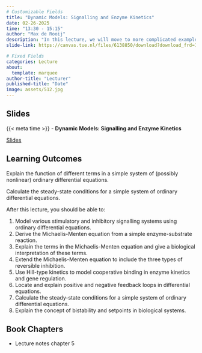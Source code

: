 ```yaml
---
# Customizable Fields
title: "Dynamic Models: Signalling and Enzyme Kinetics"
date: 02-26-2025
time: "13:30 - 15:15"
author: "Max de Rooij"
description: "In this lecture, we will move to more complicated examples of mass-action kinetics and use our knowledge of differential equations to describe signalling systems and feedback loops. We will also take a look at enzyme kinetics and the Michaelis-Menten equation, and extend this to be able to model reversible inhibition."
slide-link: https://canvas.tue.nl/files/6138850/download?download_frd=1

# Fixed Fields
categories: Lecture
about:
  template: marquee
author-title: "Lecturer"
published-title: "Date"
image: assets/512.jpg
---
```


## Slides
::: slide-deck
{{< meta time >}} - **Dynamic Models: Signalling and Enzyme Kinetics**

::: slides
[Slides]({{< meta slide-link >}})
:::
:::

## Learning Outcomes

::: {.callout-important title="Principal Learning Outcome 8"}
Explain the function of different terms in a simple system of (possibly nonlinear) ordinary differential equations.
:::
::: {.callout-important title="Principal Learning Outcome 9"}
Calculate the steady-state conditions for a simple system of ordinary differential equations.
:::


After this lecture, you should be able to:

1. Model various stimulatory and inhibitory signalling systems using ordinary differential equations.
2. Derive the Michaelis-Menten equation from a simple enzyme-substrate reaction.
3. Explain the terms in the Michaelis-Menten equation and give a biological interpretation of these terms.
4. Extend the Michaelis-Menten equation to include the three types of reversible inhibition.
5. Use Hill-type kinetics to model cooperative binding in enzyme kinetics and gene regulation.
6. Locate and explain positive and negative feedback loops in differential equations.
7. Calculate the steady-state conditions for a simple system of ordinary differential equations.
8. Explain the concept of bistability and setpoints in biological systems.

## Book Chapters
- Lecture notes chapter 5